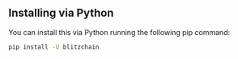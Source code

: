## Installing via Python

You can install this via Python running the following pip command:

```bash
pip install -U blitzchain
```
